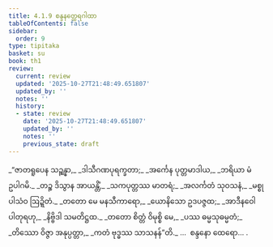 ```yaml
---
title: 4.1.9 စန္ဒနတ္ထေရဂါထာ
tableOfContents: false
sidebar:
  order: 9
type: tipitaka
basket: su
book: th1
review:
  current: review
  updated: '2025-10-27T21:48:49.651807'
  updated_by: ''
  notes: ''
  history:
  - state: review
    date: '2025-10-27T21:48:49.651807'
    updated_by: ''
    notes: ''
    previous_state: draft
---
```



<ReviewStatus review={frontmatter.review} showDetails={true} />

<HypothesisAnnotation frontmatter={frontmatter} />

<DynamicBreadcrumb />

<Division number="299" book="th1" e="ch" v="19" p="272">

<Paragraph number="543" type="verses" book="th1">
_“ဇာတရူပေန သဉ္ဆန္နာ,_  
_ဒါသီဂဏပုရက္ခတာ;_  
_အင်္ကေန ပုတ္တမာဒါယ,_  
_ဘရိယာ မံ ဥပါဂမိ._  

</Paragraph>

</Division>
<Division number="300" book="th1" e="ch" v="19" p="272">

<Paragraph number="544" type="verses" book="th1">
_တဉ္စ ဒိသွာန အာယန္တိံ,_  
_သကပုတ္တဿ မာတရံ;_  
_အလင်္ကတံ သုဝသနံ,_  
_မစ္စုပါသံဝ ဩဍ္ဍိတံ._  

</Paragraph>

</Division>
<Division number="301" book="th1" e="ch" v="19" p="272">

<Paragraph number="545" type="verses" book="th1">
_တတော မေ မနသီကာရော,_  
_ယောနိသော ဥဒပဇ္ဇထ;_  
_အာဒီနဝေါ ပါတုရဟု,_  
_နိဗ္ဗိဒါ သမတိဋ္ဌထ._  

</Paragraph>

</Division>
<Division number="302" book="th1" e="ch" v="19" p="272">

<Paragraph number="546" type="verses" book="th1">
_တတော စိတ္တံ ဝိမုစ္စိ မေ,_  
_ပဿ ဓမ္မသုဓမ္မတံ;_  
_တိဿော ဝိဇ္ဇာ အနုပ္ပတ္တာ,_  
_ကတံ ဗုဒ္ဓဿ သာသနန်”တိ._  


</Paragraph>
</Division>

<Paragraph number="547" type="center" book="th1">
…  စန္ဒနော ထေရော… .
</Paragraph>